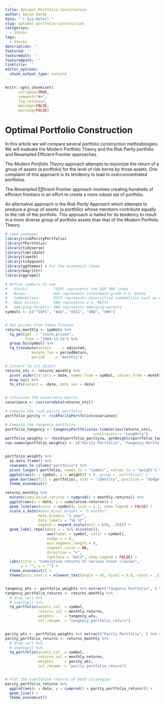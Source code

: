 ```yaml
---
title: Optimal Portfolio Construction
author: Aaron Hardy
date: "`r Sys.Date()`"
slug: optimal-portfolio-construction
categories:
  - Stocks
tags:
  - Stocks
description: ''
featured: ''
featuredalt: ''
featuredpath: ''
linktitle: ''
editor_options: 
  chunk_output_type: console
---
```

```r
knitr::opts_chunk$set(
      collapse=TRUE,
      comment="#>",
      fig.retina=2,
      message=FALSE,
      warning=FALSE)
```

# Optimal Portfolio Construction
 In this article we will compare several portfolio construction methodologies. We will evaluate the Modern Portfolio Theory and the Risk Parity portfolio and Resampled Efficient Frontier approaches.
 
The *Modern Portfolio Theory* approach attempts to maximize the return of a group of assets (a portfolio) for the level of risk borne by those assets. One complaint of this approach is its tendency to lead to overconcentrated portfolios.

The *Resampled Efficient Frontier* approach involves creating hundreds of efficient frontiers in an effort to create a more robust set of portfolio.

An alternative approach is the *Risk Parity Approach* which attempts to produce a group of assets (a portfolio) whose members contribute equally to the risk of the portfolio. This approach is hailed for its tendency to result in a more diverse group of portfolio assets than that of the Modern Portfolio Theory. 



```r

# Load packages
library(riskParityPortfolio)
library(fPortfolio)
library(tidyverse)
library(lubridate)
library(timetk)
library(tidyquant)
library(ggthemes) # For the economist theme
library(magrittr)
library(ggrepel)

# Define symbols to use
#   Stocks            ^GSPC represents the S&P 500 index
#   Bonds:            AGG represents investment-grade U.S. bonds
#   Commodities:      USCI represents diversified commodities such as oil, natural gas,                         gold, silver, aluminum, copper, corn, soybeans, live cattle,                              coffee, sugar, etc.
#   Real Estate:      VNQ represents U.S. REITs
#   Emerging Markets: VWO represents emerging markets
symbols <- c("^GSPC", "AGG", "USCI", "VNQ", "VWO")


# Get prices from Yahoo Finance
returns_monthly <- symbols %>%
  tq_get(get  = "stock.prices",
         from = "2004-12-31") %>%
  group_by(symbol) %>%
  tq_transmute(select     = adjusted,
            mutate_fun = periodReturn,
            period     = "monthly")

# Convert to xts object
returns_xts <- returns_monthly %>%
  pivot_wider(id_cols = date, names_from = symbol, values_from = monthly.returns) %>%
  drop_na() %>%
  tk_xts(select = -date, date_var = date)


# Calculate the covariance matrix
covariance <- cov(coredata(returns_xts))

# Compute the risk parity portfolio
portfolio_parity <- riskParityPortfolio(covariance)

# Compute the tangency portfolio
portfolio_tangency <- tangencyPortfolio(as.timeSeries(returns_xts),
                                        constraints = "LongOnly")
portfolio_weights <- rbind(portfolio_parity$w, getWeights(portfolio_tangency))
row.names(portfolio_weights) <- c("Parity Portfolio", "Tangency Portfolio")


portfolio_weights %>% 
  as.data.frame() %>%
  rownames_to_column("portfolio") %>%
  pivot_longer(-portfolio, names_to = "symbol", values_to = "weight") %>%
  ggplot(aes(x = symbol, y = weight)) + #, group =  portfolio)) +
  geom_bar(aes(fill = portfolio), stat = "identity", position = "dodge") +
  theme_economist()

returns_monthly %>% 
  mutate(cumulative.returns = cumprod(1 + monthly.returns)) %>%
  ggplot(aes(x = date, y = cumulative.returns)) + 
  geom_line(aes(color = symbol), size = 1.1, show.legend = FALSE) + 
  scale_x_date(#date_minor_breaks = "3 months",
               date_breaks= "1 year",
               date_labels = "%b %Y",
               expand = expand_scale(mult = c(0, .18))) +
  geom_label_repel(data = . %>% slice(n()),
                   aes(label = symbol, color = symbol),
                   nudge_x = 6,
                   min.segment.length = 0,
                   segment.color = NA,
                   direction = "x",
                   fontface = "bold", show.legend = FALSE) +
  labs(title = "Cumulative returns of various asset classes",
       y = "", x = "") +
  theme_economist() +
  theme(axis.text.x = element_text(angle = 45, hjust = 0.8, vjust = .5))   


tangency_wts <- portfolio_weights %>% extract("Tangency Portfolio", ) %>% round(2)
tangency_portfolio_returns <- returns_monthly %>%
  # drop_na() %>%
  # ungroup() %>%
  tq_portfolio(assets_col  = symbol,
               returns_col = monthly.returns, 
               weights     = tangency_wts, 
               col_rename  = "tangency_portfolio_return")


parity_wts <- portfolio_weights %>% extract("Parity Portfolio", ) %>% round(2)
parity_portfolio_returns <- returns_monthly %>%
  # drop_na() %>%
  # ungroup() %>%
  tq_portfolio(assets_col  = symbol,
               returns_col = monthly.returns, 
               weights     = parity_wts, 
               col_rename  = "parity_portfolio_return")


# Plot the cumulative returns of both strategies
parity_portfolio_returns %>%
  ggplot(aes(x = date, y = cumprod(1 + parity_portfolio_return))) +
  geom_line() +
  theme_economist()


```



